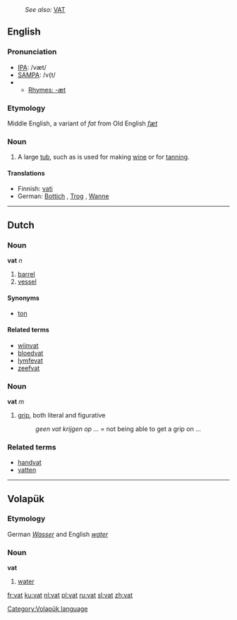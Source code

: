 :''See also:'' [[VAT]]
==English==
===Pronunciation===
*[[IPA]]: /væt/
*[[SAMPA]]: /v{t/
*{{audio|en-us-vat.ogg|Audio (US)}}
**[[Rhymes:English:-æt|Rhymes: -æt]]
===Etymology===
Middle English, a variant of ''fat'' from Old English ''[[fæt]]''
===Noun===
{{en-noun|vat|vats}}
#A large [[tub]], such as is used for making [[wine]] or for [[tanning]].

====Translations====
*Finnish: [[vati]]
*German: [[Bottich]] {{m}}, [[Trog]] {{m}}, [[Wanne]] {{f}}

----

==Dutch==
===Noun===
'''vat''' ''n''

#[[barrel]]
#[[vessel]]

====Synonyms====
*[[ton]]

====Related terms====
*[[wijnvat]] 
*[[bloedvat]]
*[[lymfevat]]
*[[zeefvat]]

===Noun===
'''vat''' ''m''

#[[grip]], both literal and figurative
#:''geen vat krijgen op ...'' = not being able to get a grip on ...

===Related terms===
*[[handvat]] 
*[[vatten]]

----

==Volapük==
===Etymology===
German ''[[Wasser]]'' and English ''[[water]]''
===Noun===
'''vat'''

# [[water]]

[[Category:Volapük language]]

[[fr:vat]]
[[ku:vat]]
[[nl:vat]]
[[pl:vat]]
[[ru:vat]]
[[sl:vat]]
[[zh:vat]]
